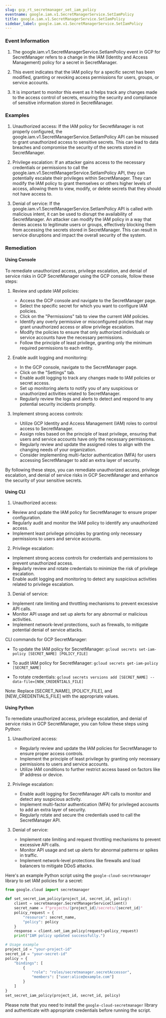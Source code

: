 ```yaml
--- 
slug: gcp_rt_secretmanager_set_iam_policy
eventname: google.iam.v1.SecretManagerService.SetIamPolicy
title: google.iam.v1.SecretManagerService.SetIamPolicy
sidebar_label: google.iam.v1.SecretManagerService.SetIamPolicy
---
```

                       
### Event Information

1. The google.iam.v1.SecretManagerService.SetIamPolicy event in GCP for SecretManager refers to a change in the IAM (Identity and Access Management) policy for a secret in SecretManager.

2. This event indicates that the IAM policy for a specific secret has been modified, granting or revoking access permissions for users, groups, or service accounts.

3. It is important to monitor this event as it helps track any changes made to the access control of secrets, ensuring the security and compliance of sensitive information stored in SecretManager.


### Examples

1. Unauthorized access: If the IAM policy for SecretManager is not properly configured, the google.iam.v1.SecretManagerService.SetIamPolicy API can be misused to grant unauthorized access to sensitive secrets. This can lead to data breaches and compromise the security of the secrets stored in SecretManager.

2. Privilege escalation: If an attacker gains access to the necessary credentials or permissions to call the google.iam.v1.SecretManagerService.SetIamPolicy API, they can potentially escalate their privileges within SecretManager. They can modify the IAM policy to grant themselves or others higher levels of access, allowing them to view, modify, or delete secrets that they should not have access to.

3. Denial of service: If the google.iam.v1.SecretManagerService.SetIamPolicy API is called with malicious intent, it can be used to disrupt the availability of SecretManager. An attacker can modify the IAM policy in a way that denies access to legitimate users or groups, effectively blocking them from accessing the secrets stored in SecretManager. This can result in service disruptions and impact the overall security of the system.

### Remediation

#### Using Console

To remediate unauthorized access, privilege escalation, and denial of service risks in GCP SecretManager using the GCP console, follow these steps:

1. Review and update IAM policies: 
   - Access the GCP console and navigate to the SecretManager page.
   - Select the specific secret for which you want to configure IAM policies.
   - Click on the "Permissions" tab to view the current IAM policies.
   - Identify any overly permissive or misconfigured policies that may grant unauthorized access or allow privilege escalation.
   - Modify the policies to ensure that only authorized individuals or service accounts have the necessary permissions.
   - Follow the principle of least privilege, granting only the minimum required permissions to each entity.

2. Enable audit logging and monitoring:
   - In the GCP console, navigate to the SecretManager page.
   - Click on the "Settings" tab.
   - Enable audit logging to track any changes made to IAM policies or secret access.
   - Set up monitoring alerts to notify you of any suspicious or unauthorized activities related to SecretManager.
   - Regularly review the logs and alerts to detect and respond to any potential security incidents promptly.

3. Implement strong access controls:
   - Utilize GCP Identity and Access Management (IAM) roles to control access to SecretManager.
   - Assign roles based on the principle of least privilege, ensuring that users and service accounts have only the necessary permissions.
   - Regularly review and update the assigned roles to align with the changing needs of your organization.
   - Consider implementing multi-factor authentication (MFA) for users accessing SecretManager to add an extra layer of security.

By following these steps, you can remediate unauthorized access, privilege escalation, and denial of service risks in GCP SecretManager and enhance the security of your sensitive secrets.

#### Using CLI

1. Unauthorized access:
- Review and update the IAM policy for SecretManager to ensure proper configuration.
- Regularly audit and monitor the IAM policy to identify any unauthorized access.
- Implement least privilege principles by granting only necessary permissions to users and service accounts.

2. Privilege escalation:
- Implement strong access controls for credentials and permissions to prevent unauthorized access.
- Regularly review and rotate credentials to minimize the risk of privilege escalation.
- Enable audit logging and monitoring to detect any suspicious activities related to privilege escalation.

3. Denial of service:
- Implement rate limiting and throttling mechanisms to prevent excessive API calls.
- Monitor API usage and set up alerts for any abnormal or malicious activities.
- Implement network-level protections, such as firewalls, to mitigate potential denial of service attacks.

CLI commands for GCP SecretManager:
- To update the IAM policy for SecretManager:
  `gcloud secrets set-iam-policy [SECRET_NAME] [POLICY_FILE]`

- To audit IAM policy for SecretManager:
  `gcloud secrets get-iam-policy [SECRET_NAME]`

- To rotate credentials:
  `gcloud secrets versions add [SECRET_NAME] --data-file=[NEW_CREDENTIALS_FILE]`

Note: Replace [SECRET_NAME], [POLICY_FILE], and [NEW_CREDENTIALS_FILE] with the appropriate values.

#### Using Python

To remediate unauthorized access, privilege escalation, and denial of service risks in GCP SecretManager, you can follow these steps using Python:

1. Unauthorized access:
   - Regularly review and update the IAM policies for SecretManager to ensure proper access controls.
   - Implement the principle of least privilege by granting only necessary permissions to users and service accounts.
   - Utilize IAM conditions to further restrict access based on factors like IP address or device.

2. Privilege escalation:
   - Enable audit logging for SecretManager API calls to monitor and detect any suspicious activity.
   - Implement multi-factor authentication (MFA) for privileged accounts to add an extra layer of security.
   - Regularly rotate and secure the credentials used to call the SecretManager API.

3. Denial of service:
   - Implement rate limiting and request throttling mechanisms to prevent excessive API calls.
   - Monitor API usage and set up alerts for abnormal patterns or spikes in traffic.
   - Implement network-level protections like firewalls and load balancers to mitigate DDoS attacks.

Here's an example Python script using the `google-cloud-secretmanager` library to set IAM policies for a secret:

```python
from google.cloud import secretmanager

def set_secret_iam_policy(project_id, secret_id, policy):
    client = secretmanager.SecretManagerServiceClient()
    secret_name = f"projects/{project_id}/secrets/{secret_id}"
    policy_request = {
        "resource": secret_name,
        "policy": policy
    }
    response = client.set_iam_policy(request=policy_request)
    print("IAM policy updated successfully.")

# Usage example
project_id = "your-project-id"
secret_id = "your-secret-id"
policy = {
    "bindings": [
        {
            "role": "roles/secretmanager.secretAccessor",
            "members": ["user:alice@example.com"]
        }
    ]
}
set_secret_iam_policy(project_id, secret_id, policy)
```

Please note that you need to install the `google-cloud-secretmanager` library and authenticate with appropriate credentials before running the script.


 